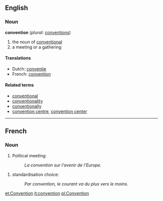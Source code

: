 ==English==

===Noun===
'''convention'''  (''plural:'' [[conventions]])
# the noun of [[conventional]]
# a meeting or a gathering

====Translations====
*Dutch: [[conventie]]
*French: [[convention]]

====Related terms====
*[[conventional]]
*[[conventionality]]
*[[conventionally]]
*[[convention centre]], [[convention center]]

----

==French==

===Noun===
# Political meeting:
#: ''La convention sur l'avenir de l'Europe.''
<!-- [[convention]]-->

# standardisation choice:
#: ''Par convention, le courant va du plus vers le moins.''

[[et:Convention]]
[[it:convention]]
[[pl:Convention]]